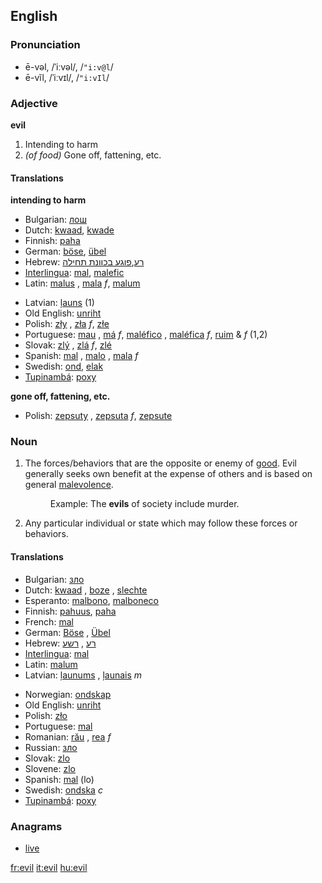 ==English==

{{rank|agreement|ship|third|692|evil|outside|beside|worth}}

===Pronunciation===
*ē-vəl, /ˈiːvəl/, /<tt>"i:v@l</tt>/
*ē-vĭl, /ˈiːvɪl/, /<tt>"i:vIl</tt>/

===Adjective===
'''evil'''

#Intending to harm
#''(of food)'' Gone off, fattening, etc.

====Translations====
'''intending to harm'''
{{top}}
*Bulgarian: [[лош]] {{m}}
*Dutch: [[kwaad]], [[kwade]]
*Finnish: [[paha]]
*German: [[böse]], [[übel]]
*Hebrew: [[רע]],[[פוגע בכוונת תחילה]]
*[[Interlingua]]: [[mal]], [[malefic]]
*Latin: [[malus]] {{m}}, [[mala]] ''f'', [[malum]] {{n}}
{{mid}}
*Latvian: [[ļauns]] (1)
*Old English: [[unriht]]
*Polish: [[zły]] {{m}}, [[zła]] ''f'', [[złe]] {{n}}
*Portuguese: [[mau]] {{m}}, [[má]] ''f'', [[maléfico]] {{m}}, [[maléfica]] ''f'', [[ruim]] {{m}} & ''f'' (1,2)
*Slovak: [[zlý]] {{m}}, [[zlý|zlá]] ''f'', [[zlý|zlé]] {{n}}
*Spanish: [[mal]] {{m}}, [[malo]] {{m}}, [[mala]] ''f''
*Swedish: [[ond]], [[elak]]
*[[Tupinambá]]: [[poxy]]
{{bottom}}

'''gone off, fattening, etc.'''
{{top}}
{{mid}}
*Polish: [[zepsuty]] {{m}}, [[zepsuta]] ''f'', [[zepsute]] {{n}}
{{bottom}}


===Noun===
{{en-noun-reg}} {{uncountable}}

#The forces/behaviors that are the opposite or enemy of [[good]].  Evil generally seeks own benefit at the expense of others and is based on general [[malevolence]].
#:Example:  The '''evils''' of society include murder.
#Any particular individual or state which may follow these forces or behaviors.

====Translations====

{{top}}
*Bulgarian: [[зло]] {{n}}
*Dutch: [[kwaad]] {{n}}, [[boze]] {{n}}, [[slechte]] {{n}}
*Esperanto: [[malbono]], [[malboneco]]
*Finnish: [[pahuus]], [[paha]]
*French: [[mal]] {{m}}
*German: [[Böse]] {{n}}, [[Übel]] {{n}}
*Hebrew: [[רע]] , [[רשע]]
*[[Interlingua]]: [[mal]]
*Latin: [[malum]] {{n}}
*Latvian: [[ļaunums]] {{m}}, [[ļaunais]] ''m''
{{mid}}
*Norwegian: [[ondskap]] {{m}}
*Old English: [[unriht]]
*Polish: [[zło]] {{n}}
*Portuguese: [[mal]] {{m}}
*Romanian: [[rău]] {{m}}, [[rea]] ''f''
*Russian: [[зло]] {{n}}
*Slovak: [[zlo]] {{m}}
*Slovene: [[zlo]] {{n}}
*Spanish: [[mal]] {{m}} (lo)
*Swedish: [[ondska]] ''c''
*[[Tupinambá]]: [[poxy]]
{{bottom}}

===Anagrams===
*[[live]]

[[fr:evil]]
[[it:evil]]
[[hu:evil]]